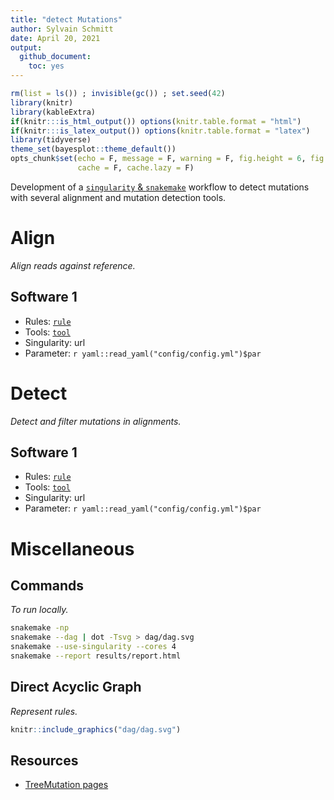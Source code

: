 ```yaml
---
title: "detect Mutations"
author: Sylvain Schmitt
date: April 20, 2021
output:
  github_document: 
    toc: yes
---
```


```r
rm(list = ls()) ; invisible(gc()) ; set.seed(42)
library(knitr)
library(kableExtra)
if(knitr:::is_html_output()) options(knitr.table.format = "html") 
if(knitr:::is_latex_output()) options(knitr.table.format = "latex") 
library(tidyverse)
theme_set(bayesplot::theme_default())
opts_chunk$set(echo = F, message = F, warning = F, fig.height = 6, fig.width = 8,
               cache = F, cache.lazy = F)
```

Development of a [`singularity` & `snakemake`](https://github.com/sylvainschmitt/snakemake_singularity) workflow to detect mutations with several alignment and mutation detection tools.

# Align

*Align reads against reference.*

## Software 1

* Rules: [`rule`](https://github.com/sylvainschmitt/generateMutations/blob/main/rules/rule.smk)
* Tools: [`tool`](url)
* Singularity: url
* Parameter: `r yaml::read_yaml("config/config.yml")$par`

# Detect

*Detect and filter mutations in alignments.*

## Software 1

* Rules: [`rule`](https://github.com/sylvainschmitt/generateMutations/blob/main/rules/rule.smk)
* Tools: [`tool`](url)
* Singularity: url
* Parameter: `r yaml::read_yaml("config/config.yml")$par`

# Miscellaneous

## Commands

*To run locally.*

```bash
snakemake -np 
snakemake --dag | dot -Tsvg > dag/dag.svg
snakemake --use-singularity --cores 4
snakemake --report results/report.html
```

## Direct Acyclic Graph

*Represent rules.*

```r
knitr::include_graphics("dag/dag.svg")
```

## Resources

* [TreeMutation pages](https://treemutation.netlify.app/mutations-detection.html#in-silico-mutations)
